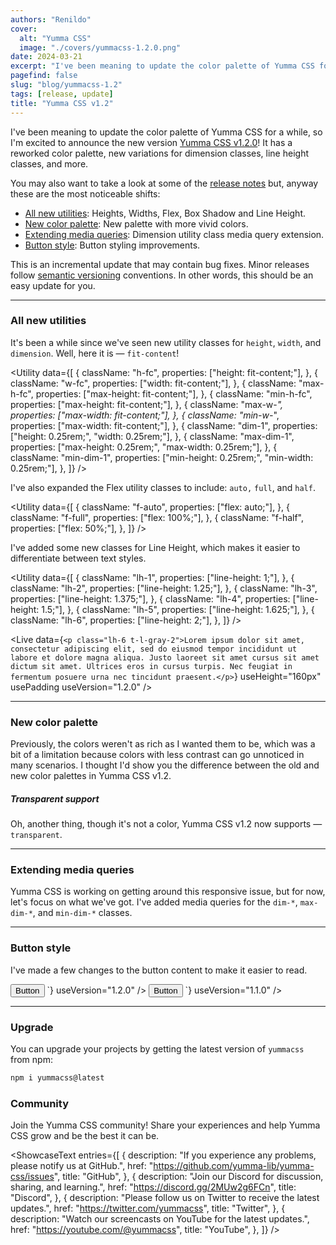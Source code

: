 ```yaml
---
authors: "Renildo"
cover:
  alt: "Yumma CSS"
  image: "./covers/yummacss-1.2.0.png"
date: 2024-03-21
excerpt: "I've been meaning to update the color palette of Yumma CSS for a while, so I'm excited to announce the new version [Yumma CSS v1.2.0](https://github.com/yumma-lib/yumma-css/releases/tag/v1.2.0)! It has a reworked color palette, new variations for dimension classes, line height classes, and more."
pagefind: false
slug: "blog/yummacss-1.2"
tags: [release, update]
title: "Yumma CSS v1.2"
---
```


I've been meaning to update the color palette of Yumma CSS for a while, so I'm excited to announce the new version [Yumma CSS v1.2.0](https://github.com/yumma-lib/yumma-css/releases/tag/v1.2.0)! It has a reworked color palette, new variations for dimension classes, line height classes, and more.

You may also want to take a look at some of the [release notes](https://github.com/yumma-lib/yumma-css/releases/tag/v1.2.0) but, anyway these are the most noticeable shifts:

- [All new utilities](#all-new-utilities): Heights, Widths, Flex, Box Shadow and Line Height.
- [New color palette](#new-color-palette): New palette with more vivid colors.
- [Extending media queries](#extending-media-queries): Dimension utility class media query extension.
- [Button style](#button-style): Button styling improvements.

This is an incremental update that may contain bug fixes. Minor releases follow [semantic versioning](https://docs.npmjs.com/about-semantic-versioning) conventions. In other words, this should be an easy update for you.

---

### All new utilities

It's been a while since we've seen new utility classes for `height`, `width`, and `dimension`. Well, here it is — `fit-content`!

<Utility
  data={[
    {
      className: "h-fc",
      properties: ["height: fit-content;"],
    },
    {
      className: "w-fc",
      properties: ["width: fit-content;"],
    },
    {
      className: "max-h-fc",
      properties: ["max-height: fit-content;"],
    },
    {
      className: "min-h-fc",
      properties: ["max-height: fit-content;"],
    },
    {
      className: "max-w-*",
      properties: ["max-width: fit-content;"],
    },
    {
      className: "min-w-*",
      properties: ["max-width: fit-content;"],
    },
    {
      className: "dim-1",
      properties: ["height: 0.25rem;", "width: 0.25rem;"],
    },
    {
      className: "max-dim-1",
      properties: ["max-height: 0.25rem;", "max-width: 0.25rem;"],
    },
    {
      className: "min-dim-1",
      properties: ["min-height: 0.25rem;", "min-width: 0.25rem;"],
    },
  ]}
/>

I've also expanded the Flex utility classes to include: `auto,` `full`, and `half`.

<Utility
  data={[
    {
      className: "f-auto",
      properties: ["flex: auto;"],
    },
    {
      className: "f-full",
      properties: ["flex: 100%;"],
    },
    {
      className: "f-half",
      properties: ["flex: 50%;"],
    },
  ]}
/>

I've added some new classes for Line Height, which makes it easier to differentiate between text styles.

<Utility
  data={[
    {
      className: "lh-1",
      properties: ["line-height: 1;"],
    },
    {
      className: "lh-2",
      properties: ["line-height: 1.25;"],
    },
    {
      className: "lh-3",
      properties: ["line-height: 1.375;"],
    },
    {
      className: "lh-4",
      properties: ["line-height: 1.5;"],
    },
    {
      className: "lh-5",
      properties: ["line-height: 1.625;"],
    },
    {
      className: "lh-6",
      properties: ["line-height: 2;"],
    },
  ]}
/>

<Live
  data={`<p class="lh-6 t-l-gray-2">Lorem ipsum dolor sit amet, consectetur adipiscing elit, sed do eiusmod tempor incididunt ut labore et dolore magna aliqua. Justo laoreet sit amet cursus sit amet dictum sit amet. Ultrices eros in cursus turpis. Nec feugiat in fermentum posuere urna nec tincidunt praesent.</p>`}
  useHeight="160px"
  usePadding
  useVersion="1.2.0"
/>

---

### New color palette

Previously, the colors weren't as rich as I wanted them to be, which was a bit of a limitation because colors with less contrast can go unnoticed in many scenarios. I thought I'd show you the difference between the old and new color palettes in Yumma CSS v1.2.

<Tabs>
  <TabItem icon="approve-check-circle" label="Now">
    <Palette
      data={[
        {
          name: "Blue",
          color: "#3575dd",
        },
        {
          name: "Indigo",
          color: "#595cd9",
        },
      ]}
    />
  </TabItem>
  <TabItem icon="warning" label="Then">
    <Palette
      data={[
        {
          name: "Blue",
          color: "#438cca",
        },
        {
          name: "Indigo",
          color: "#595cd9",
        },
      ]}
    />
  </TabItem>
</Tabs>

##### Transparent support

Oh, another thing, though it's not a color, Yumma CSS v1.2 now supports — `transparent`.

---

### Extending media queries

Yumma CSS is working on getting around this responsive issue, but for now, let's focus on what we've got. I've added media queries for the `dim-*`, `max-dim-*`, and `min-dim-*` classes.

---

### Button style

I've made a few changes to the button content to make it easier to read.

<Tabs>
  <TabItem icon="approve-check-circle" label="Now">
    <Live
      data={`<div class="ins h-1/1">
  <button class="btn-pink t-white">Button</button>
</div>`}
      useVersion="1.2.0"
    />
  </TabItem>
  <TabItem icon="warning" label="Then">
    <Live
      data={`<div class="ins h-1/1">
  <button class="btn-pink t-white">Button</button>
</div>`}
      useVersion="1.1.0"
    />
  </TabItem>
</Tabs>

---

### Upgrade

You can upgrade your projects by getting the latest version of `yummacss` from npm:

```bash
npm i yummacss@latest
```

### Community

Join the Yumma CSS community! Share your experiences and help Yumma CSS grow and be the best it can be.

<ShowcaseText
  entries={[
    {
      description:
        "If you experience any problems, please notify us at GitHub.",
      href: "https://github.com/yumma-lib/yumma-css/issues",
      title: "GitHub",
    },
    {
      description: "Join our Discord for discussion, sharing, and learning.",
      href: "https://discord.gg/2MUw2g6FCn",
      title: "Discord",
    },
    {
      description: "Please follow us on Twitter to receive the latest updates.",
      href: "https://twitter.com/yummacss",
      title: "Twitter",
    },
    {
      description: "Watch our screencasts on YouTube for the latest updates.",
      href: "https://youtube.com/@yummacss",
      title: "YouTube",
    },
  ]}
/>
